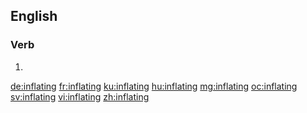 ==English==

===Verb===
{{head|en|present participle}}

# {{present participle of|inflate|lang=en}}

[[de:inflating]]
[[fr:inflating]]
[[ku:inflating]]
[[hu:inflating]]
[[mg:inflating]]
[[oc:inflating]]
[[sv:inflating]]
[[vi:inflating]]
[[zh:inflating]]
